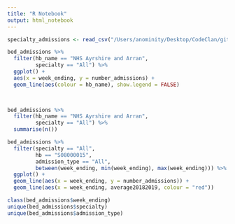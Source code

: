 ```yaml
---
title: "R Notebook"
output: html_notebook
---
```

```r

specialty_admissions <- read_csv("/Users/anominity/Desktop/CodeClan/gitgroup/phs_group_project/02_cleaned_data/admissions_by_speciality_clean.csv")

bed_admissions %>% 
  filter(hb_name == "NHS Ayrshire and Arran",
         specialty == "All") %>% 
  ggplot() +
  aes(x = week_ending, y = number_admissions) +
  geom_line(aes(colour = hb_name), show.legend = FALSE)
  


bed_admissions %>% 
  filter(hb_name == "NHS Ayrshire and Arran",
         specialty == "All") %>% 
  summarise(n())
```

```r
bed_admissions %>% 
  filter(specialty == "All", 
         hb == "S08000015",
         admission_type == "All",
         between(week_ending, min(week_ending), max(week_ending))) %>%  
  ggplot() +
  geom_line(aes(x = week_ending, y = number_admissions)) +
  geom_line(aes(x = week_ending, average20182019, colour = "red"))

class(bed_admissions$week_ending)
unique(bed_admissions$specialty)
unique(bed_admissions$admission_type)
```


